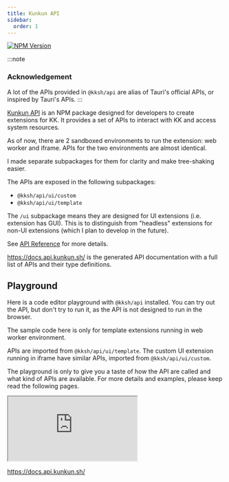 ```yaml
---
title: Kunkun API
sidebar:
  order: 1
---
```


[![NPM Version](https://img.shields.io/npm/v/%40kksh%2Fapi)](https://www.npmjs.com/package/@kksh/api)

:::note
### Acknowledgement

A lot of the APIs provided in `@kksh/api` are alias of Tauri's official APIs, or inspired by Tauri's APIs.
:::


[Kunkun API](https://www.npmjs.com/package/@kksh/api) is an NPM package designed for developers to create extensions for KK.
It provides a set of APIs to interact with KK and access system resources.

As of now, there are 2 sandboxed environments to run the extension: web worker and iframe. 
APIs for the two environments are almost identical.

I made separate subpackages for them for clarity and make tree-shaking easier.

The APIs are exposed in the following subpackages:

- `@kksh/api/ui/custom`
- `@kksh/api/ui/template`

The `/ui` subpackage means they are designed for UI extensions (i.e. extension has GUI). 
This is to distinguish from "headless" extensions for non-UI extensions (which I plan to develop in the future).

See [API Reference](/api-docs) for more details.

https://docs.api.kunkun.sh/ is the generated API documentation with a full list of APIs and their type definitions.

## Playground

Here is a code editor playground with `@kksh/api` installed. You can try out the API,
but don't try to run it, as the API is not designed to run in the browser.

The sample code here is only for template extensions running in web worker environment. 

APIs are imported from `@kksh/api/ui/template`. 
The custom UI extension running in iframe have similar APIs, imported from `@kksh/api/ui/custom`.

The playground is only to give you a taste of how the API are called and what kind of APIs are available.
For more details and examples, please keep read the following pages.

<div class="not-content">
  <iframe
    src="https://stackblitz.com/edit/vitejs-vite-hvr3ag?embed=1&file=index.ts"
    class="w-full h-[50vh]"
  />
</div>

## API Docs

<div class="not-content">
  <iframe src="https://docs.api.kunkun.sh/" allow="fullscreen" class="w-full h-[50vh]"></iframe>
</div>

https://docs.api.kunkun.sh/


